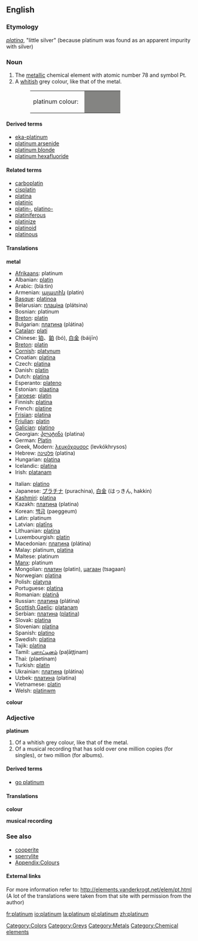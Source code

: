 {{Wikipedia}}
==English==
{{elements|Pt|iridium|Ir|gold|Au}}

===Etymology===
{{Sp.}} ''[[platina#Spanish|platina]]'', "little silver" (because platinum was found as an apparent impurity with silver)

=== Noun ===
{{en-noun-unc}}
{{wikipedia}}

#The [[metallic]] chemical element with atomic number 78 and symbol Pt.
#A [[whitish]] grey colour, like that of the metal.
#:<table><tr><td>platinum colour: &nbsp;</td><td bgcolor="#848482" width="80">&nbsp; </td></tr></table>

====Derived terms====
*[[eka-platinum]]
*[[platinum arsenide]]
*[[platinum blonde]]
*[[platinum hexafluoride]]

====Related terms====
*[[carboplatin]]
*[[cisplatin]]
*[[platina]]
*[[platinic]]
*[[platin-]], [[platino-]]
*[[platiniferous]]
*[[platinize]]
*[[platinoid]]
*[[platinous]]

==== Translations ====
'''metal'''
{{top}}
*[[Afrikaans]]: platinum
*Albanian: [[platin]]
*Arabic: {{ARchar|[[بلاتين]]}} (blá:tin) {{m}}
*Armenian: [[պլատին]] (platin)
*[[Basque]]: [[platinoa]]
*Belarusian: [[плацiна]] (plátsina) {{f}}
*Bosnian: platinum
*[[Breton]]: [[platin]]
*Bulgarian: [[платина]] (plátina) {{f}}
*[[Catalan]]: [[platí]] {{m}}
*Chinese: [[铂]]、[[鉑]] (bó), [[白金]] (báijīn)
*[[Breton]]: [[platin]] {{m}}
*[[Cornish]]: [[platynum]]
*Croatian: [[platina]]
*Czech: [[platina]]
*Danish: [[platin]]
*Dutch: [[platina]] {{n}}
*Esperanto: [[plateno]]
*Estonian: [[plaatina]]
*[[Faroese]]: [[platin]]
*Finnish: [[platina]]
*French: [[platine]] {{m}}
*[[Frisian]]: [[platina]] {{n}}
*[[Friulian]]: [[platin]]
*[[Galician]]: [[platino]]
*Georgian: [[პლატინა]] (platina)
*German: [[Platin]] {{n}}
*Greek, Modern: [[λευκόχρυσος]] (levkókhrysos) {{m}}
*Hebrew: [[פלטינה]] (platína)
*Hungarian: [[platina]]
*Icelandic: [[platína]]
*Irish: [[platanam]]
{{mid}}
*Italian: [[platino]] {{m}}
*Japanese: [[プラチナ]] (purachina), [[白金]] (はっきん, hakkin)
*[[Kashmiri]]: [[platina]]
*Kazakh: [[платина]] (platina)
*Korean: [[백금]] (paeggeum)
*Latin: platinum
*Latvian: [[platīns]]
*Lithuanian: [[platina]]
*Luxembourgish: [[platin]]
*Macedonian: [[платина]] (plátina) {{f}}
*Malay: platinum, [[platina]]
*Maltese: platinum
*[[Manx]]: platinum
*Mongolian: [[платин]] (platin), [[цагаан]] (tsagaan)
*Norwegian: [[platina]]
*Polish: [[platyna]] {{f}}
*Portuguese: [[platina]] {{f}}
*Romanian: [[platinâ]] {{f}}
*Russian: [[платина]] (plátina) {{f}}
*[[Scottish Gaelic]]: [[platanam]]
*Serbian: [[платина]] ([[platina]]) {{f}}
*Slovak: [[platina]]
*Slovenian: [[platina]] {{f}}
*Spanish: [[platino]] {{m}}
*Swedish: [[platina]]
*Tajik: [[platina]]
*Tamil: [[பளாட்டினம்]] (paļāţţinam)
*Thai: {{THchar|[[แพลทินัม]]}} (plaetínam)
*Turkish: [[platin]]
*Ukrainian: [[платина]] (plátina) {{f}}
*Uzbek: [[платина]] (platina)
*Vietnamese: [[platin]]
*Welsh: [[platinwm]]
{{bottom}}

'''colour'''
{{top}}
{{mid}}
{{bottom}}

===Adjective===
'''platinum'''

#Of a whitish grey colour, like that of the metal.
#Of a musical recording that has sold over one million copies (for singles), or two million (for albums).

====Derived terms====
*[[go platinum]]

====Translations====

'''colour'''
{{top}}
{{mid}}
{{bottom}}

'''musical recording'''
{{top}}
{{mid}}
{{bottom}}

===See also===
*[[cooperite]]
*[[sperrylite]]
*[[Wiktionary_Appendix:Colours|Appendix:Colours]]

====External links====
For more information refer to:
http://elements.vanderkrogt.net/elem/pt.html
(A lot of the translations were taken from that site with permission from the author)

[[Category:Colors]]
[[Category:Greys]]
[[Category:Metals]]
[[Category:Chemical elements]]

[[fr:platinum]]
[[io:platinum]]
[[la:platinum]]
[[pl:platinum]]
[[zh:platinum]]